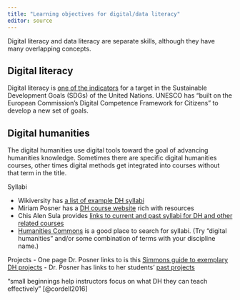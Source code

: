 ```yaml
---
title: "Learning objectives for digital/data literacy"
editor: source
---
```


Digital literacy and data literacy are separate skills, although they have many overlapping concepts. 

## Digital literacy

Digital literacy is [one of the indicators](https://sdgs.un.org/goals/goal4#targets_and_indicators) for a target in the Sustainable Development Goals (SDGs) of the United Nations. UNESCO has "built on the European Commission's Digital Competence Framework for Citizens" to develop a new set of goals. 

## Digital humanities

The digital humanities use digital tools toward the goal of advancing humanities knowledge. Sometimes there are specific digital humanities courses, other times digital methods get integrated into courses without that term in the title. 

Syllabi

- Wikiversity has [a list of example DH syllabi](https://en.wikiversity.org/wiki/Digital_Humanities_Syllabus)
- Miriam Posner has a [DH course website](http://miriamposner.com/classes/dh201w23/) rich with resources
- Chis Alen Sula provides [links to current and past syllabi for DH and other related courses](http://chrisalensula.org/teaching/)
- [Humanities Commons](https://hcommons.org/deposits/) is a good place to search for syllabi. (Try "digital humanities" and/or some combination of terms with your discipline name.)

Projects
- One page Dr. Posner links to is this [Simmons guide to exemplary DH projects](https://simmons.libguides.com/c.php?g=487828&p=3827497)
- Dr. Posner has links to her students' [past projects](http://miriamposner.com/classes/dh201w23/final-project/last-years-projects/)

"small beginnings help instructors focus on what DH they can teach effectively" [@cordell2016]